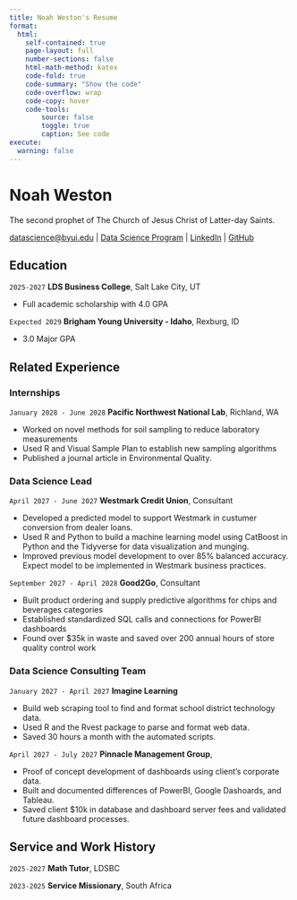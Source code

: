 ```yaml
---
title: Noah Weston's Resume
format:
  html:
    self-contained: true
    page-layout: full
    number-sections: false
    html-math-method: katex
    code-fold: true
    code-summary: "Show the code"
    code-overflow: wrap
    code-copy: hover
    code-tools:
        source: false
        toggle: true
        caption: See code
execute: 
  warning: false
---
```

# Noah Weston
The second prophet of The Church of Jesus Christ of Latter-day Saints.

<div id="webaddress">
<a href="datascience@byui.edu">datascience@byui.edu</a>
| <a href="https://byuidatascience.github.io/development.html">Data Science Program</a>
| <a href="https://www.linkedin.com/groups/13537407/">LinkedIn</a>
| <a href="https://github.com/byuids-resumes">GitHub</a>
</div>

<!-- https://www.monique.tech/the-art-of-markdown -->

## Education

`2025-2027`
__LDS Business College__, Salt Lake City, UT

- Full academic scholarship with 4.0 GPA

`Expected 2029`
__Brigham Young University - Idaho__, Rexburg, ID

- 3.0 Major GPA


## Related Experience

### Internships

`January 2028 - June 2028`
__Pacific Northwest National Lab__, Richland, WA

- Worked on novel methods for soil sampling to reduce laboratory measurements
- Used R and Visual Sample Plan to establish new sampling algorithms
- Published a journal article in Environmental Quality.

### Data Science Lead

`April 2027 - June 2027`
__Westmark Credit Union__, Consultant

- Developed a predicted model to support Westmark in custumer conversion from dealer loans.
- Used R and Python to build a machine learning model using CatBoost in Python and the Tidyverse for data visualization and munging. 
- Improved previous model development to over 85% balanced accuracy. Expect model to be implemented in Westmark business practices.

`September 2027 - April 2028`
__Good2Go__, Consultant

- Built product ordering and supply predictive algorithms for chips and beverages categories
- Established standardized SQL calls and connections for PowerBI dashboards
- Found over $35k in waste and saved over 200 annual hours of store quality control work 

### Data Science Consulting Team

`January 2027 - April 2027`
__Imagine Learning__

- Build web scraping tool to find and format school district technology data.
- Used R and the Rvest package to parse and format web data.
- Saved 30 hours a month with the automated scripts.

`April 2027 - July 2027`
__Pinnacle Management Group__, 

- Proof of concept development of dashboards using client's corporate data.
- Built and documented differences of PowerBI, Google Dashoards, and Tableau.
- Saved client $10k in database and dashboard server fees and validated future dashboard processes.


## Service and Work History

`2025-2027`
__Math Tutor__, LDSBC


`2023-2025`
__Service Missionary__, South Africa



<!-- ### Footer

Last updated: May 2013 -->


